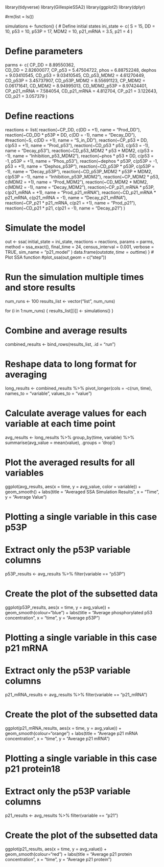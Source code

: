 library(tidyverse)
library(GillespieSSA2)
library(ggplot2)
library(dplyr)


#rm(list = ls())

simulations <- function() {
# Define initial states
ini_state <- c(
  S = 15, 
  DD = 10, 
  p53 = 10, 
  p53P = 17,
  MDM2 = 10,
  p21_mRNA = 3.5,
  p21 = 4
)

# Define parameters 
parms <- c(
  CP_DD = 8.89550362,        
  CD_DD = 2.82600077, 
  CP_p53 = 5.47504722,
  phos = 6.88752248, 
  dephos = 9.03410545, 
  CD_p53 = 9.03410545, 
  CD_p53_MDM2 =  4.61270449,
  CD_p53P = 3.45737907,
  CD_p53P_MDM2 = 8.55691123,
  CP_MDM2 = 0.06171641,
  CD_MDM2 = 8.94995013,
  CD_MDM2_p53P = 8.97424401,
  CP_p21_mRNA = 7.584054,
  CD_p21_mRNA = 4.812704,
  CP_p21 = 3.122643,
  CD_p21 = 3.057379
)     
          
# Define reactions
reactions <- list(
  reaction(~CP_DD, c(DD = +1), name = "Prod_DD"),
  reaction(~CD_DD * p53P * DD, c(DD = -1), name = "Decay_DD"),
  #reaction(~S, c(DD = +1), name = "S_in_DD"), 
  reaction(~CP_p53 * DD, c(p53 = +1), name = "Prod_p53"),
  reaction(~CD_p53 * p53, c(p53 = -1), name = "Decay_p53"),
  reaction(~CD_p53_MDM2 * p53 * MDM2, c(p53 = -1), name = "Inhibition_p53_MDM2"),
  reaction(~phos * p53 * DD, c(p53 = -1, p53P = +1), name = "Phos_p53"),
  reaction(~dephos * p53P, c(p53P = -1, p53 = +1), name = "Dephos_p53P"),
  reaction(~CD_p53P * p53P, c(p53P = -1), name = "Decay_p53P"),
  reaction(~CD_p53P_MDM2 * p53P * MDM2, c(p53P = -1), name = "Inhibition_p53P_MDM2"),
  reaction(~CP_MDM2 * p53, c(MDM2 = +1), name = "Prod_MDM2"),
  reaction(~CD_MDM2 * MDM2, c(MDM2 = -1), name = "Decay_MDM2"),
  reaction(~CP_p21_mRNA * p53P, c(p21_mRNA = +1), name = "Prod_p21_mRNA"),
  reaction(~CD_p21_mRNA * p21_mRNA, c(p21_mRNA = -1), name = "Decay_p21_mRNA"),  
  reaction(~CP_p21 * p21_mRNA, c(p21 = +1), name = "Prod_p21"),
  reaction(~CD_p21 * p21, c(p21 = -1), name = "Decay_p21")
)

# Simulate the model
out <- ssa(
  initial_state = ini_state,
  reactions = reactions,
  params = parms,
  method = ssa_exact(),
  final_time = 24,
  census_interval = 0.001,
  verbose = TRUE,
  sim_name = "p21_model"
)
data.frame(out$state, time = out$time)
}
# Plot SSA function
#plot_ssa(out,geom = c("step"))

# Run the simulation multiple times and store results
num_runs <- 100
results_list <- vector("list", num_runs)

for (i in 1:num_runs) {
  results_list[[i]] <- simulations()
}

# Combine and average results
combined_results <- bind_rows(results_list, .id = "run")

# Reshape data to long format for averaging
long_results <- combined_results %>%
  pivot_longer(cols = -c(run, time), names_to = "variable", values_to = "value")

# Calculate average values for each variable at each time point
avg_results <- long_results %>%
  group_by(time, variable) %>%
  summarise(avg_value = mean(value), .groups = 'drop')

# Plot the averaged results for all variables
ggplot(avg_results, aes(x = time, y = avg_value, color = variable)) +
  geom_smooth() +
  labs(title = "Averaged SSA Simulation Results",
       x = "Time",
       y = "Average Value") 


# Plotting a single variable in this case p53P
# Extract only the p53P variable columns
p53P_results <- avg_results %>%
  filter(variable == "p53P")

# Create the plot of the subsetted data
ggplot(p53P_results, aes(x = time, y = avg_value)) +
  geom_smooth(colour="blue") +
  labs(title = "Average phosphorylated p53 concentration",
       x = "time",
       y = "Average p53P")


# Plotting a single variable in this case p21 mRNA
# Extract only the p53P variable columns
p21_mRNA_results <- avg_results %>%
  filter(variable == "p21_mRNA")

# Create the plot of the subsetted data
ggplot(p21_mRNA_results, aes(x = time, y = avg_value)) +
  geom_smooth(colour="orange") +
  labs(title = "Average p21 mRNA concentration",
       x = "time",
       y = "Average p21 mRNA")


# Plotting a single variable in this case p21 protein18
# Extract only the p53P variable columns
p21_results <- avg_results %>%
  filter(variable == "p21")

# Create the plot of the subsetted data
ggplot(p21_results, aes(x = time, y = avg_value)) +
  geom_smooth(colour="red") +
  labs(title = "Average p21 protein concentration",
       x = "time",
       y = "Average p21 protein")
